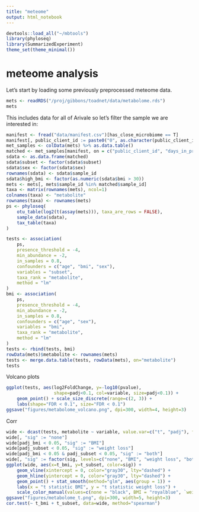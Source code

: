 ```yaml
---
title: "meteome"
output: html_notebook
---
```


```r
devtools::load_all("~/mbtools")
library(phyloseq)
library(SummarizedExperiment)
theme_set(theme_minimal())
```

# meteome analysis

Let's start by loading some previously preprocessed meteome data.

```r
mets <- readRDS("/proj/gibbons/toadnet/data/metabolome.rds")
mets
```

This includes data for all of Arivale so let's filter the sample we are interested in:

```r
manifest <- fread("data/manifest.csv")[has_close_microbiome == T]
manifest[, public_client_id := paste0("0", as.character(public_client_id))]
met_samples <- colData(mets) %>% as.data.table()
matched <- met_samples[manifest, on = c("public_client_id", "days_in_program"), nomatch=0]
sdata <- as.data.frame(matched)
sdata$subset <- factor(sdata$subset)
sdata$sex <- factor(sdata$sex)
rownames(sdata) <- sdata$sample_id
sdata$high_bmi <- factor(as.numeric(sdata$bmi > 30))
mets <- mets[, mets$sample_id %in% matched$sample_id]
taxa <- matrix(rownames(mets), ncol=1)
colnames(taxa) <- "metabolite"
rownames(taxa) <- rownames(mets)
ps <- phyloseq(
    otu_table(log2(t(assay(mets))), taxa_are_rows = FALSE),
    sample_data(sdata),
    tax_table(taxa)
)
```

```r
tests <- association(
    ps, 
    presence_threshold = -4,
    min_abundance = -2,
    in_samples = 0.8,
    confounders = c("age", "bmi", "sex"),
    variables = "subset",
    taxa_rank = "metabolite",
    method = "lm"
)
bmi <- association(
    ps, 
    presence_threshold = -4,
    min_abundance = -2,
    in_samples = 0.8,
    confounders = c("age", "sex"),
    variables = "bmi",
    taxa_rank = "metabolite",
    method = "lm"
)
tests <- rbind(tests, bmi)
rowData(mets)$metabolite <- rownames(mets)
tests <- merge.data.table(tests, rowData(mets), on="metabolite")
tests
```

Volcano plots

```r

ggplot(tests, aes(log2FoldChange, y=-log10(pvalue), 
                  shape=padj<0.1, col=variable, size=padj<0.1)) +
    geom_point() + scale_size_discrete(range=c(2, 3)) +
    labs(shape="FDR < 0.1", size="FDR < 0.1")
ggsave("figures/metabolome_volcano.png", dpi=300, width=4, height=3)
```

Corr

```r
wide <- dcast(tests, metabolite ~ variable, value.var=c("t", "padj"), fill=0)
wide[, "sig" := "none"]
wide[padj_bmi < 0.05, "sig" := "BMI"]
wide[padj_subset < 0.05, "sig" := "weight loss"]
wide[padj_bmi < 0.05 & padj_subset < 0.05, "sig" := "both"]
wide[, "sig" := factor(sig, levels=c("none", "BMI", "weight loss", "both"))]
ggplot(wide, aes(x=t_bmi, y=t_subset, color=sig)) +
    geom_vline(xintercept = 0, color="gray30", lty="dashed") +
    geom_hline(yintercept = 0, color="gray30", lty="dashed") +
    geom_point() + stat_smooth(method="glm", aes(group = 1)) +
    labs(x = "t statistic BMI", y = "t statistic weight loss") +
    scale_color_manual(values=c(none = "black", BMI = "royalblue", `weight loss`="orange", both = "red"))
ggsave("figures/metabolome_t.png", dpi=300, width=5, height=3)
cor.test(~ t_bmi + t_subset, data=wide, method="spearman")
```